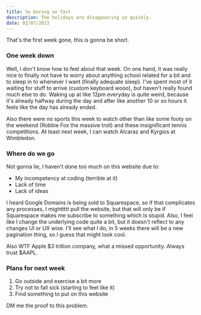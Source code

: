 ```yaml
---
title: So boring so fast
description: The holidays are disappearing so quickly.
date: 02/07/2023
---
```


That's the first week gone, this is gonna be short.

### One week down

Well, I don't know how to feel about that week. On one hand, it was really nice to finally not have to worry about anything school related for a bit and to sleep in to whenever I want (finally adequate sleep). I've spent most of it waiting for stuff to arrive (custom keyboard wooo), but haven't really found much else to do. Waking up at like 12pm everyday is quite weird, because it's already halfway during the day and after like another 10 or so hours it feels like the day has already ended.

Also there were no sports this week to watch other than like some footy on the weekend (Robbie Fox the massive troll) and these insignificant tennis competitions. At least next week, I can watch Alcaraz and Kyrgios at Wimbledon.

### Where do we go

Not gonna lie, I haven't done too much on this website due to:

- My incompetency at coding (terrible at it)
- Lack of time
- Lack of ideas

I heard Google Domains is being sold to Squarespace, so if that complicates any processes, I mighttttt pull the website, but that will only be if Squarespace makes me subscribe to something which is stupid. Also, I feel like I change the underlying code quite a bit, but it doesn't reflect to any changes UI or UX wise. I'll see what I do, in 5 weeks there will be a new pagination thing, so I guess that might look cool.

Also WTF Apple $3 trillion company, what a missed opportunity. Always trust $AAPL.

### Plans for next week

1. Go outside and exercise a bit more
2. Try not to fall sick (starting to feel like it)
3. Find something to put on this website

<CustomImage type="local" src="/images/mathsprob.png" alt="Melbourne Uni Maths Comp Q4">DM me the proof to this problem.</CustomImage>
